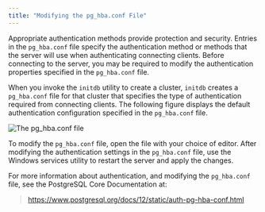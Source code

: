 ```yaml
---
title: "Modifying the pg_hba.conf File"
---
```


<div id="modifying_the_pg_hba_conf_file" class="registered_link"></div>


Appropriate authentication methods provide protection and security. Entries in the `pg_hba.conf` file specify the authentication method or methods that the server will use when authenticating connecting clients. Before connecting to the server, you may be required to modify the authentication properties specified in the `pg_hba.conf` file.

When you invoke the `initdb` utility to create a cluster, `initdb` creates a `pg_hba.conf` file for that cluster that specifies the type of authentication required from connecting clients. The following figure displays the default authentication configuration specified in the `pg_hba.conf` file.

![*The pg_hba.conf file*](../images/pg_hba_conf_file.png)

To modify the `pg_hba.conf` file, open the file with your choice of editor. After modifying the authentication settings in the `pg_hba.conf` file, use the Windows services utility to restart the server and apply the changes.

For more information about authentication, and modifying the `pg_hba.conf` file, see the PostgreSQL Core Documentation at:

> <https://www.postgresql.org/docs/12/static/auth-pg-hba-conf.html>
